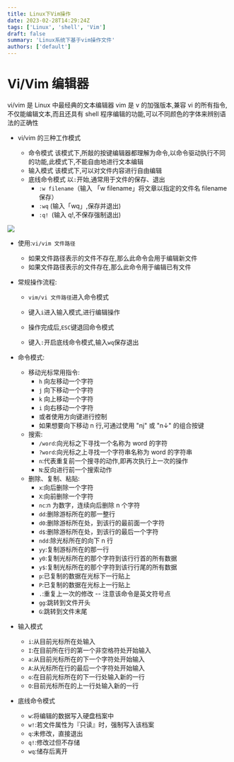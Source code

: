 ```yaml
---
title: Linux下Vim操作
date: 2023-02-28T14:29:24Z
tags: ['Linux', 'shell', 'Vim']
draft: false
summary: 'Linux系统下基于vim操作文件'
authors: ['default']
---
```



<TOCInline toc={props.toc} exclude="Overview" toHeading={2} />

# Vi/Vim 编辑器

vi/vim 是 Linux 中最经典的文本编辑器
vim 是 v 的加强版本,兼容 vi 的所有指令,不仅能编辑文本,而且还具有 shell 程序编辑的功能,可以不同颜色的字体来辨别语法的正确性

- vi/vim 的三种工作模式

  - 命令模式
    该模式下,所敲的按键编辑器都理解为命令,以命令驱动执行不同的功能,此模式下,不能自由地进行文本编辑
  - 输入模式
    该模式下,可以对文件内容进行自由编辑
  - 底线命令模式
    以`:`开始,通常用于文件的保存、退出
    - `:w filename`（输入 「w filename」将文章以指定的文件名 filename 保存）
    - `:wq` (输入「wq」,保存并退出)
    - `:q! `(输入 q!,不保存强制退出)

![](/blog/vim工作模式.png)

- 使用:`vi/vim 文件路径`

  - 如果文件路径表示的文件不存在,那么此命令会用于编辑新文件
  - 如果文件路径表示的文件存在,那么此命令用于编辑已有文件

- 常规操作流程:

  - `vim/vi 文件路径`进入命令模式

  - 键入`i`进入输入模式,进行编辑操作

  - 操作完成后,`ESC`键退回命令模式

  - 键入`:`开启底线命令模式,输入`wq`保存退出

- 命令模式:
  - 移动光标常用指令:
    - `h` 向左移动一个字符
    - `j` 向下移动一个字符
    - `k` 向上移动一个字符
    - `i` 向右移动一个字符
    - 或者使用方向键进行控制
    - 如果想要向下移动 n 行,可通过使用 "nj" 或 "n↓" 的组合按键
  - 搜索:
    - `/word`:向光标之下寻找一个名称为 word 的字符
    - `?word`:向光标之上寻找一个字符串名称为 word 的字符串
    - `n`:代表重复前一个搜寻的动作,即再次执行上一次的操作
    - `N`:反向进行前一个搜索动作
  - 删除、复制、粘贴:
    - `x`:向后删除一个字符
    - `X`:向前删除一个字符
    - `nc`:n 为数字，连续向后删除 n 个字符
    - `dd`:删除游标所在的那一整行
    - `d0`:删除游标所在处，到该行的最前面一个字符
    - `d$`:删除游标所在处，到该行的最后一个字符
    - `ndd`:除光标所在的向下 n 行
    - `yy`:复制游标所在的那一行
    - `y0`:复制光标所在的那个字符到该行行首的所有数据
    - `y$`:复制光标所在的那个字符到该行行尾的所有数据
    - `p`:已复制的数据在光标下一行贴上
    - `P`:已复制的数据在光标上一行贴上
    - `.`:重复上一次的修改 -- 注意该命令是英文符号点
    - `gg`:跳转到文件开头
    - `G`:跳转到文件末尾
- 输入模式
  - `i`:从目前光标所在处输入
  - `I`:在目前所在行的第一个非空格符处开始输入
  - `a`:从目前光标所在的下一个字符处开始输入
  - `A`:从光标所在行的最后一个字符处开始输入
  - `o`:在目前光标所在的下一行处输入新的一行
  - `O`:目前光标所在的上一行处输入新的一行
- 底线命令模式
  - `w`:将编辑的数据写入硬盘档案中
  - `w!`:若文件属性为『只读』时，强制写入该档案
  - `q`:未修改，直接退出
  - `q!`:修改过但不存储
  - `wq`:储存后离开
